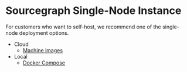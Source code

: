 # Sourcegraph Single-Node Instance

For customers who want to self-host, we recommend one of the single-node deployment options.

- Cloud
  - [Machine images](/admin/deploy/machine-images)
- Local
  - [Docker Compose](/admin/deploy/docker-compose)
